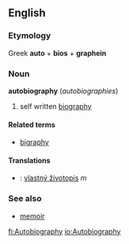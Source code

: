 ==English==
===Etymology===
Greek '''auto''' + '''bios''' + '''graphein'''

===Noun===
'''autobiography''' (''autobiographies'')

# self written [[biography]]

====Related terms====
*[[bigraphy]]

====Translations====
*{{sk}}: [[vlastný životopis]] ''m''

===See also===
*[[memoir]]

[[fi:Autobiography]]
[[io:Autobiography]]